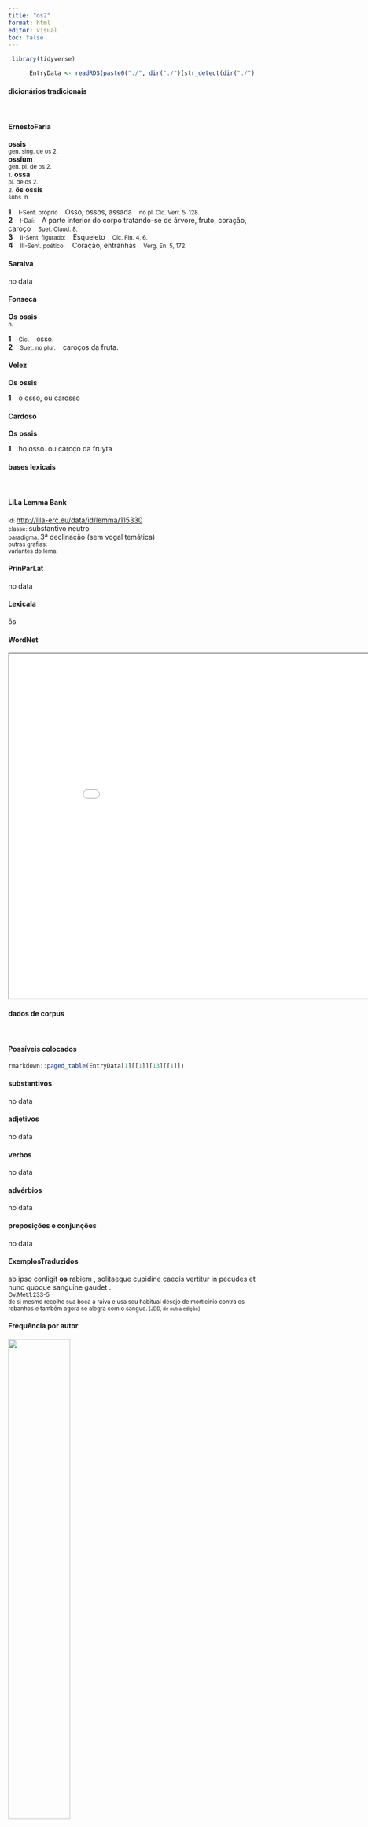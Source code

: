 ```yaml
---
title: "os2"
format: html
editor: visual
toc: false
---
```



```r
 library(tidyverse) 

      EntryData <- readRDS(paste0("./", dir("./")[str_detect(dir("./"), "_xx111-115-50xx_.rds")]))

```


#### dicionários tradicionais

&emsp;




::: panel-tabset

#### ErnestoFaria

<b>ossis</b> <br> <small>gen. sing. de os 2.</small> <br> <small></small> 
 <b>ossĭum</b> <br> <small>gen. pl. de os 2.</small> <br> <small></small> 
 <small>1.</small> <b>ossa</b> <br> <small>pl. de os 2.</small> <br> <small></small> 
 <small>2.</small> <b>ŏs</b> <b>ossis</b> <br> <small>subs. n.</small> <br> <small></small>   <p> <b>1</b> &ensp; <small>I-Sent. próprio</small> &ensp; Osso, ossos, assada &ensp; <small>no pl. Cíc. Verr. 5, 128.</small> <br> <b>2</b> &ensp; <small>I-Daí:</small> &ensp; A parte interior do corpo tratando-se de árvore, fruto, coração, caroço &ensp; <small>Suet. Claud. 8.</small> <br> <b>3</b> &ensp; <small>II-Sent. figurado:</small> &ensp; Esqueleto &ensp; <small>Cíc. Fin. 4, 6.</small> <br> <b>4</b> &ensp; <small>III-Sent. poético:</small> &ensp; Coração, entranhas &ensp; <small>Verg. En. 5, 172.</small> </p>




#### Saraiva

no data




#### Fonseca

<b>Os</b> <b>ossis</b> <br> <small>n.</small>   <p> <b>1</b> &ensp; <small>Cic.</small> &ensp; osso. <br> <b>2</b> &ensp; <small>Suet. no plur.</small> &ensp; caroços da fruta. </p>




#### Velez

<b>Os</b> <b>ossis</b>   <p> <b>1</b> &ensp; o osso, ou carosso </p>




#### Cardoso

<b>Os</b> <b>ossis</b>   <p> <b>1</b> &ensp; ho osso. ou caroço da fruyta </p>


:::



#### bases lexicais

&emsp;






::: panel-tabset

#### LiLa Lemma Bank

<small> id: </small> <a href=' http://lila-erc.eu/data/id/lemma/115330 ' target="_blank"> http://lila-erc.eu/data/id/lemma/115330 </a> <br>
<small> classe: </small> substantivo neutro   <br>
<small> paradigma: </small> 3ª declinação (sem vogal temática) <br>
<small> outras grafias: </small>  <br>
<small> variantes do lema: </small>  <br>





#### PrinParLat

no data




#### Lexicala

ŏs




#### WordNet

<iframe width='900' height='700' src='Media/Tree__xx111-115-50xx__sem_type_lexemes_pt.html'>

</iframe>


:::



#### dados de corpus

&emsp;




::: panel-tabset

#### Possíveis colocados

```r

rmarkdown::paged_table(EntryData[1][[1]][13][[1]])

```


#### substantivos

no data




#### adjetivos

no data




#### verbos

no data




#### advérbios

no data




#### preposições e conjunções

no data


:::



::: panel-tabset

#### ExemplosTraduzidos

<p> ab ipso conligit <b>os</b> rabiem , solitaeque cupidine caedis vertitur in pecudes et nunc quoque sanguine gaudet . <br> <small> Ov.Met.1.233-5 <br> de si mesmo recolhe sua boca a raiva e usa seu habitual desejo de morticínio contra os rebanhos e também agora se alegra com o sangue. <small> [JDD, de outra edição] </small> </small> </p>





#### Frequência por autor

![](./Media/barchart__xx111-115-50xx__lemma_BY_author_Frequencies.webp){width=50% fig-alt='This charts plots the frequency of lemma by author_Frequencies. The Phaedrus subcorpus registers the highest normalized frequency, with the value of 4.55 and an absolute frequency of 3. The Ovidius subcorpus follows, with a normalized frequency of 3.43 and an absolute frequency of 2. the subcorpus with the least normalized frequency is Caesar with the normalized value of 0 and an absolute freqeuncy of 0. here are all the values: subcorpus: Caesar ; normalized frequency: 0 ; absolute frequency: 0. subcorpus: Cicero ; normalized frequency: 0 ; absolute frequency: 0. subcorpus: Horatius ; normalized frequency: 3 ; absolute frequency: 2.6640618062339. subcorpus: Ovidius ; normalized frequency: 2 ; absolute frequency: 3.43170899107756. subcorpus: Phaedrus ; normalized frequency: 3 ; absolute frequency: 4.5544253833308. subcorpus: Sallustius ; normalized frequency: 0 ; absolute frequency: 0. subcorpus: Seneca ; normalized frequency: 8 ; absolute frequency: 1.49306657210578. subcorpus: Suetonius ; normalized frequency: 0 ; absolute frequency: 0. subcorpus: Tacitus ; normalized frequency: 0 ; absolute frequency: 0. subcorpus: Vergilius ; normalized frequency: 1 ; absolute frequency: 1.93050193050193. subcorpus: Hieronymus ; normalized frequency: 0 ; absolute frequency: 0'}




#### Frequência por gênero

![](./Media/barchart__xx111-115-50xx__lemma_BY_genre_Frequencies.webp){width=50% fig-alt='This charts plots the frequency of lemma by genre_Frequencies. The Poesia.didática subcorpus registers the highest normalized frequency, with the value of 4.24 and an absolute frequency of 5. The Poesia.didática subcorpus follows, with a normalized frequency of 4.24 and an absolute frequency of 5. the subcorpus with the least normalized frequency is Prosa.histórica with the normalized value of 0 and an absolute freqeuncy of 0. here are all the values: subcorpus: Prosa.histórica ; normalized frequency: 0 ; absolute frequency: 0. subcorpus: Prosa.filosófica ; normalized frequency: 4 ; absolute frequency: 0.658967727055567. subcorpus: Prosa.oratória ; normalized frequency: 0 ; absolute frequency: 0. subcorpus: Prosa.epistolográfica ; normalized frequency: 0 ; absolute frequency: 0. subcorpus: Poesia.lírica ; normalized frequency: 3 ; absolute frequency: 2.52376545806343. subcorpus: Poesia.didática ; normalized frequency: 5 ; absolute frequency: 4.24124183560947. subcorpus: Poesia.trágica ; normalized frequency: 4 ; absolute frequency: 3.47463516330785. subcorpus: Poesia.épica ; normalized frequency: 1 ; absolute frequency: 1.93050193050193. subcorpus: Prosa.ficcional ; normalized frequency: 0 ; absolute frequency: 0'}




#### Frequência por século

![](./Media/barchart__xx111-115-50xx__lemma_BY_period_Frequencies.webp){width=50% fig-alt='This charts plots the frequency of lemma by period_Frequencies. The I.d.C. subcorpus registers the highest normalized frequency, with the value of 1.99 and an absolute frequency of 13. The I.a.C. subcorpus follows, with a normalized frequency of 0.19 and an absolute frequency of 4. the subcorpus with the least normalized frequency is II.d.C. with the normalized value of 0 and an absolute freqeuncy of 0. here are all the values: subcorpus: I.a.C. ; normalized frequency: 4 ; absolute frequency: 0.186176402141029. subcorpus: I.d.C. ; normalized frequency: 13 ; absolute frequency: 1.98867982254857. subcorpus: II.d.C. ; normalized frequency: 0 ; absolute frequency: 0. subcorpus: IV.d.C. ; normalized frequency: 0 ; absolute frequency: 0'}


:::

